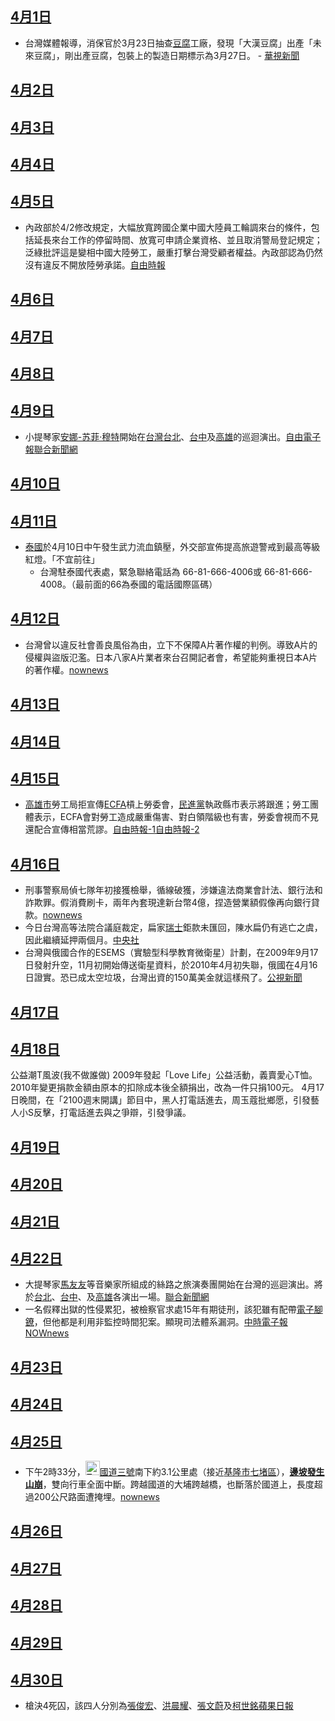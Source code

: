{{vfd|[[Wikipedia:頁面存廢討論/記錄/2022/06/17#2022年6月臺灣|比較標準]]提刪|date=2022/06/18}}
<noinclude>{{MonthInTaiwan|2010|4}}</noinclude>

==[[4月1日|4月1日]]==
*台灣媒體報導，消保官於3月23日抽查[[豆腐|豆腐]]工廠，發現「大漢豆腐」出產「未來豆腐」，剛出產豆腐，包裝上的製造日期標示為3月27日。 - [http://news.cts.com.tw/cts/general/201004/201004010441304.html 華視新聞]{{Wayback|url=http://news.cts.com.tw/cts/general/201004/201004010441304.html |date=20160310042920 }}
{{台灣加權股價指數|8,013.09|Up|93.03|1384.15億}}

==[[4月2日|4月2日]]==
==[[4月3日|4月3日]]==
==[[4月4日|4月4日]]==
==[[4月5日|4月5日]]==
*內政部於4/2修改規定，大幅放寬跨國企業中國大陸員工輪調來台的條件，包括延長來台工作的停留時間、放寬可申請企業資格、並且取消警局登記規定；泛綠批評這是變相中國大陸勞工，嚴重打擊台灣受顧者權益。內政部認為仍然沒有違反不開放陸勞承諾。[https://web.archive.org/web/20100407065706/http://www.libertytimes.com.tw/2010/new/apr/6/today-fo1.htm 自由時報]

==[[4月6日|4月6日]]==
==[[4月7日|4月7日]]==
==[[4月8日|4月8日]]==
==[[4月9日|4月9日]]==
*小提琴家[[安娜-苏菲·穆特|安娜-苏菲·穆特]]開始在[[台灣|台灣]][[台北|台北]]、[[台中|台中]]及[[高雄|高雄]]的巡迴演出。[https://web.archive.org/web/20100413211126/http://www.libertytimes.com.tw/2010/new/apr/10/today-show11.htm 自由電子報][http://udn.com/NEWS/CULTURE/REA8/5528625.shtml 聯合新聞網]{{dead link|date=十一月 2017 |bot=InternetArchiveBot }}

==[[4月10日|4月10日]]==

==[[4月11日|4月11日]]==
*[[泰國|泰國]]於4月10日中午發生武力流血鎮壓，外交部宣佈提高旅遊警戒到最高等級紅燈。「不宜前往」{{台灣新聞|"泰國" "紅色警戒"|2010|04|11}}
** 台灣駐泰國代表處，緊急聯絡電話為 66-81-666-4006或 66-81-666-4008。（最前面的66為泰國的電話國際區碼）

==[[4月12日|4月12日]]==
*台灣曾以違反社會善良風俗為由，立下不保障A片著作權的判例。導致A片的侵權與盜版氾濫。日本八家A片業者來台召開記者會，希望能夠重視日本A片的著作權。[http://www.nownews.com/2010/04/12/91-2590510.htm nownews]{{Wayback|url=http://www.nownews.com/2010/04/12/91-2590510.htm |date=20100415191533 }}

==[[4月13日|4月13日]]==
{{台灣加權股價指數|8,029.73|Down|88.02|1031.46億}}
==[[4月14日|4月14日]]==
{{台灣加權股價指數|8,097.13|Up|67.40|980.43億}}

==[[4月15日|4月15日]]==
*[[高雄市|高雄市]]勞工局拒宣傳[[ECFA|ECFA]]槓上勞委會，[[民進黨|民進黨]]執政縣市表示將跟進；勞工團體表示，ECFA會對勞工造成嚴重傷害、對白領階級也有害，勞委會視而不見還配合宣傳相當荒謬。[https://web.archive.org/web/20100418182154/http://www.libertytimes.com.tw/2010/new/apr/15/today-t1.htm 自由時報-1][https://web.archive.org/web/20100418195830/http://www.libertytimes.com.tw/2010/new/apr/15/today-fo3.htm 自由時報-2]

==[[4月16日|4月16日]]==
*刑事警察局偵七隊年初接獲檢舉，循線破獲，涉嫌違法商業會計法、銀行法和詐欺罪。假消費刷卡，兩年內套現達新台幣4億，捏造營業額假像再向銀行貸款。[http://www.nownews.com/2010/04/16/545-2592528.htm nownews]{{Wayback|url=http://www.nownews.com/2010/04/16/545-2592528.htm |date=20120107061434 }}
*今日台灣高等法院合議庭裁定，扁家[[瑞士|瑞士]]鉅款未匯回，陳水扁仍有逃亡之虞，因此繼續延押兩個月。[https://web.archive.org/web/20111204202547/http://www2.cna.com.tw/ShowNews/WebNews_Detail.aspx?Type=FirstNews&ID=201004160053 中央社]
*台灣與俄國合作的ESEMS（實驗型科學教育微衛星）計劃，在2009年9月17日發射升空，11月初開始傳送衛星資料，於2010年4月初失聯，俄國在4月16日證實。恐已成太空垃圾，台灣出資的150萬美金就這樣飛了。[http://web.pts.org.tw/php/news/pts_news/detail.php?NEENO=146019 公視新聞]

==[[4月17日|4月17日]]==
==[[4月18日|4月18日]]==
公益潮T風波(我不做誰做)
2009年發起「Love Life」公益活動，義賣愛心T恤。2010年變更捐款金額由原本的扣除成本後全額捐出，改為一件只捐100元。 4月17日晚間，在「2100週末開講」節目中，黑人打電話進去，周玉蔻批鄉愿，引發藝人小S反擊，打電話進去與之爭辯，引發爭議。

==[[4月19日|4月19日]]==
==[[4月20日|4月20日]]==
==[[4月21日|4月21日]]==
==[[4月22日|4月22日]]==
* 大提琴家[[馬友友|馬友友]]等音樂家所組成的絲路之旅演奏團開始在台灣的巡迴演出。將於[[台北|台北]]、[[台中|台中]]、及[[高雄|高雄]]各演出一場。[http://udn.com/NEWS/CULTURE/REA8/5552180.shtml 聯合新聞網]{{dead link|date=十一月 2017 |bot=InternetArchiveBot }}
* 一名假釋出獄的性侵累犯，被檢察官求處15年有期徒刑，該犯雖有配帶[[電子腳鐐|電子腳鐐]]，但他都是利用非監控時間犯案。顯現司法體系漏洞。[https://web.archive.org/web/20100629035530/http://news.chinatimes.com/society/0%2C5247%2C50302618x132010042201075%2C00.html 中時電子報] [http://www.nownews.com/2010/04/22/91-2594961.htm NOWnews]{{Wayback|url=http://www.nownews.com/2010/04/22/91-2594961.htm |date=20100426012540 }}

==[[4月23日|4月23日]]==
==[[4月24日|4月24日]]==
==[[4月25日|4月25日]]==
*下午2時33分，[[File:TWHW3.svg|23px]][[福爾摩沙高速公路|國道三號]]南下約3.1公里處（接近[[基隆市|基隆市]][[七堵區|七堵區]]），'''[[2010年福爾摩沙高速公路山崩事件|邊坡發生山崩]]'''，雙向行車全面中斷。跨越國道的大埔跨越橋，也斷落於國道上，長度超過200公尺路面遭掩埋。[http://www.nownews.com/2010/04/25/138-2596014.htm nownews]{{Wayback|url=http://www.nownews.com/2010/04/25/138-2596014.htm |date=20100428212731 }}

==[[4月26日|4月26日]]==
==[[4月27日|4月27日]]==
==[[4月28日|4月28日]]==
==[[4月29日|4月29日]]==
==[[4月30日|4月30日]]==
*槍決4死囚，該四人分別為[[張俊宏|張俊宏]]、[[洪晨耀|洪晨耀]]、[[張文蔚|張文蔚]]及[[柯世銘|柯世銘]][http://www.appledaily.com.tw/appledaily/article/headline/20100501/32479788/%E6%A7%8D%E6%B1%BA4%E6%AD%BB%E5%9B%9A%E6%94%BF%E5%BA%9C%E6%98%A8%E9%96%8B%E6%AE%BA%E6%88%92 蘋果日報 ]{{Wayback|url=http://www.appledaily.com.tw/appledaily/article/headline/20100501/32479788/%E6%A7%8D%E6%B1%BA4%E6%AD%BB%E5%9B%9A%E6%94%BF%E5%BA%9C%E6%98%A8%E9%96%8B%E6%AE%BA%E6%88%92 |date=20160304122220 }}
<noinclude>
{{Portal:台灣新聞動態/Footer}}
</noinclude>